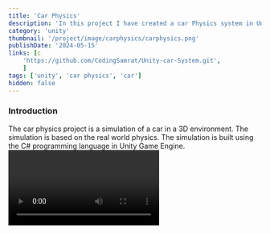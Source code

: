 ```yaml
---
title: 'Car Physics'
description: 'In this project I have created a car Physics system in Unity Game Engine. This car system is based on real world physics.'
category: 'unity'
thumbnail: '/project/image/carphysics/carphysics.png'
publishDate: '2024-05-15'
links: [c
    'https://github.com/CodingSamrat/Unity-car-System.git',  
    ]
tags: ['unity', 'car physics', 'car']
hidden: false
---
```


### Introduction  

The car physics project is a simulation of a car in a 3D environment. The simulation is based on the real world physics. The simulation is built using the C# programming language in Unity Game Engine.
<Video loop src='https://raw.githubusercontent.com/CodingSamrat/CodingSamrat.CMS/master/project/image/carphysics/demoVideo.mp4'/>